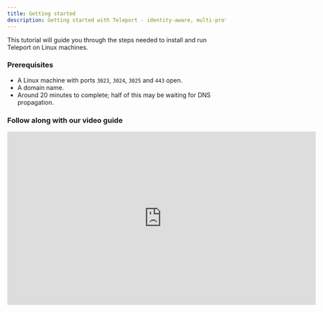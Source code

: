 ```yaml
---
title: Getting started
description: Getting started with Teleport - identity-aware, multi-protocol access proxy for SSH, HTTPS, Kubernetes and more.
---
```


This tutorial will guide you through the steps needed to install and run
Teleport on Linux machines.

### Prerequisites

- A Linux machine with ports `3023`, `3024`, `3025` and `443` open.
- A domain name.
- Around 20 minutes to complete; half of this may be waiting for DNS propagation.

### Follow along with our video guide

<iframe
  width="712"
  height="400"
  src="https://www.youtube-nocookie.com/embed/jvaCmQyHghY?rel=0&modestbranding=1"
  frameBorder="0"
  allow="accelerometer; autoplay; encrypted-media; gyroscope; picture-in-picture"
  allowFullScreen
/>

## Step 1: Install Teleport on a Linux host

<Tabs>
  <TabItem label="Amazon Linux 2/RHEL (RPM)">
    ```bash
    sudo yum-config-manager --add-repo https://rpm.releases.teleport.dev/teleport.repo
    sudo yum install teleport

    # Optional:  Using DNF on newer distributions
    # $ sudo dnf config-manager --add-repo https://rpm.releases.teleport.dev/teleport.repo
    # $ sudo dnf install teleport
    ```
  </TabItem>

  <TabItem label="Debian/Ubuntu (DEB)">
    ```bash
    curl https://deb.releases.teleport.dev/teleport-pubkey.asc | sudo apt-key add -
    sudo add-apt-repository 'deb https://deb.releases.teleport.dev/ stable main'
    sudo apt-get update
    sudo apt-get install teleport
    ```
  </TabItem>

  <TabItem label="Linux">
    ```bash
    curl -O https://get.gravitational.com/teleport-v(=teleport.version=)-linux-amd64-bin.tar.gz
    tar -xzf teleport-v(=teleport.version=)-linux-amd64-bin.tar.gz
    cd teleport
    sudo ./install
    ```
  </TabItem>

  <TabItem label="ARMv7 (32-bit)">
    ```bash
    curl -O https://get.gravitational.com/teleport-v(=teleport.version=)-linux-arm-bin.tar.gz
    tar -xzf teleport-v(=teleport.version=)-linux-arm-bin.tar.gz
    cd teleport
    sudo ./install
    ```
  </TabItem>

  <TabItem label="ARMv8 (64-bit)">
    ```bash
    curl -O https://get.gravitational.com/teleport-v(=teleport.version=)-linux-arm64-bin.tar.gz
    tar -xzf teleport-v(=teleport.version=)-linux-arm64-bin.tar.gz
    cd teleport
    sudo ./install
    ```
  </TabItem>
</Tabs>

Take a look at the [Installation Guide](installation.mdx) for more options.

## Step 1b: Configure Teleport

Generate a configuration file for Teleport using `teleport configure`.

Acme turns on automatic TLS certificates from [Letsencrypt](https://letsencrypt.org).
Set up email to receive updates from Letsencrypt, and use a valid DNS name for a cluster name.

```bash
$ sudo teleport configure --acme --acme-email=your-email@example.com --cluster-name=tele.example.com -o file
Wrote config to file "/etc/teleport.yaml". Now you can start the server. Happy Teleporting!
```

## Step 1c: Configure domain name and obtain TLS certificates using Let's Encrypt

Teleport requires a secure public endpoint for the Teleport UI and for end users to connect to.
To get started setup two `A` records for `tele.example.com` and `*.tele.example.com`
pointing to the IP/FQDN of the machine with Teleport installed.

<Admonition
  type="tip"
  title="Tip"
>
  You can use `dig` to make sure that DNS records are propagated:

  ```bash
  dig @8.8.8.8 tele.example.com
  ```
</Admonition>

Start Teleport:

```bash
sudo teleport start
```

You can access Teleport's Web UI on port `443`.
Replace `tele.example.com` with your domain: `https://tele.example.com/`

## Step 2: Create a Teleport user and set up two-factor authentication

In this example, we'll create a new Teleport user `teleport-admin` which is allowed to log into
SSH hosts as any of the principals `root`, `ubuntu` or `ec2-user`.

```bash
# tctl is an administrative tool that is used to configure Teleport's auth service.
sudo tctl users add teleport-admin --roles=editor,access --logins=root,ubuntu,ec2-user
```

Teleport will always enforce the use of two-factor authentication by default. It supports one-time
passwords (OTP) and hardware tokens (U2F). This quick start will use OTP - you'll need an OTP-compatible
app which can scan a QR code.

Here's a selection of compatible two-factor authentication apps:

- [Authy](https://authy.com/download/)
- [Google Authenticator](https://www.google.com/landing/2step/)
- [Microsoft Authenticator](https://www.microsoft.com/en-us/account/authenticator)

![Teleport User Registration](../img/quickstart/login.png)

<Admonition
  type="tip"
  title="OS User Mappings"
>
  The OS users that you specify (`root`, `ubuntu` and `ec2-user` in our examples) must exist!
  On Linux, if a user does not already exist, you can create it with `adduser <login>`. If you
  do not have the permission to create new users on the Linux host, run
  `tctl users add teleport $(whoami)` to explicitly allow Teleport to authenticate as the user
  that you are currently logged in as. If you do not map to an existing OS user,
  you will get authentication errors later on in this tutorial!
</Admonition>

![Teleport UI Dashboard](../img/quickstart/teleport-nodes.png)

## Step 2a: Install a Teleport client locally

<Tabs>
  <TabItem label="Mac">
    [Download MacOS .pkg installer](https://goteleport.com/teleport/download?os=macos) (tsh client only, signed) file, double-click to run the installer.
  </TabItem>

  <TabItem label="Mac - Homebrew">
    ```bash
    brew install teleport
    ```

    <Admonition type="note">
      The Teleport package in Homebrew is not maintained by Teleport. We recommend the use of our [own Teleport packages](https://goteleport.com/teleport/download?os=macos).
    </Admonition>
  </TabItem>

  <TabItem label="Windows - Powershell">
    ```bash
    curl -O teleport-v(=teleport.version=)-windows-amd64-bin.zip https://get.gravitational.com/teleport-v(=teleport.version=)-windows-amd64-bin.zip
    # Unzip the archive and move `tsh.exe` to your %PATH%
    ```
  </TabItem>

  <TabItem label="Linux">
    For more options (including RPM/DEB packages and downloads for i386/ARM/ARM64) please see our [installation page](installation.mdx).

    ```bash
    curl -O https://get.gravitational.com/teleport-v(=teleport.version=)-linux-amd64-bin.tar.gz
    tar -xzf teleport-v(=teleport.version=)-linux-amd64-bin.tar.gz
    cd teleport
    sudo ./install
    Teleport binaries have been copied to /usr/local/bin
    To configure the systemd service for Teleport take a look at examples/systemd/README.mdx
    ```
  </TabItem>
</Tabs>

## Step 3: Log in using `tsh`

`tsh` is our client tool. It helps you log into Teleport clusters and obtain short-lived credentials. It can also be used to
list servers, applications and Kubernetes clusters registered with Teleport.

Login to receive short-lived certificates from Teleport:

```bash
# Replace teleport.example.com:443 with your Teleport cluster's public address as configured above.
tsh login --proxy=teleport.example.com:443 --user=teleport-admin
```

## Step 4: Have fun with Teleport!

### View Status

```bash
tsh status
```

### SSH into a node

```bash
# list all SSH servers connected to Teleport
tsh ls

# ssh into `node-name` as `root`
tsh ssh root@node-name
```

### Add a node to the cluster

Generate a short-lived dynamic join token using `tctl`:

```bash
sudo tctl tokens add --type=node
```

Bootstrap a new node:

<Tabs>
  <TabItem label="teleport start">
    Replace `auth_servers` with the hostname and port of your Teleport cluster,
    `token` with the token you generated above.

    ```bash
    sudo teleport start \
    --roles=node \
    --auth-server=https://teleport.example.com:443 \
    --token=${TOKEN?} \
    --labels=env=demo
    ```
  </TabItem>

  <TabItem label="cloud-config">
    Replace `auth_servers` with the hostname and port of your Teleport cluster,
    `auth_token` with the token you generated above.

    ```ini
    #cloud-config

    package_upgrade: true

    write_files:
    - path: /etc/teleport.yaml
        content: |
            teleport:
                auth_token: ""
                auth_servers:
                    - "https://teleport.example.com:443"
            auth_service:
                enabled: false
            proxy_service:
                enabled: false
            ssh_service:
                enabled: true
                labels:
                    env: demo

    runcmd:
    - 'mkdir -p /tmp/teleport'
    - 'cd /tmp/teleport && curl -O https://get.gravitational.com/teleport_(=teleport.version=)_amd64.deb'
    - 'dpkg -i /tmp/teleport/teleport_(=teleport.version=)_amd64.deb'
    - 'systemctl enable teleport.service'
    - 'systemctl start teleport.service'
    ```
  </TabItem>
</Tabs>

### Add an application to your Teleport cluster

Generate a short-lived dynamic token to join apps:

```bash
sudo tctl tokens add --type=app
```

Add a new application:

<Tabs>
  <TabItem label="teleport start">
    Install Teleport on the target node, then start it using a command as shown below.
    Review and update `auth-server`, `token`, `app-name` and `app-uri` before running this command.

    ```bash
    sudo teleport start \
    --roles=app \
    --token=${TOKEN?} \
    --auth-server=teleport.example.com:3080 \
    --app-name=example-app  \ # Change "example-app" to the name of your application.
    --app-uri=http://localhost:8080  # Change "http://localhost:8080" to the address of your application.
    ```
  </TabItem>
</Tabs>

### Guides

Check out our collection of step-by-step guides for common Teleport tasks.

- [Install Teleport](installation.mdx)
- [Admin Guide](admin-guide.mdx)
- [Share Sessions](user-manual.mdx#sharing-sessions)
- [Manage Users](admin-guide.mdx#adding-and-deleting-users)
- [Github SSO](admin-guide.mdx#github-oauth-20)
- [Label Nodes](admin-guide.mdx#labeling-nodes-and-applications)
- [Teleport with OpenSSH](admin-guide.mdx#using-teleport-with-openssh)
